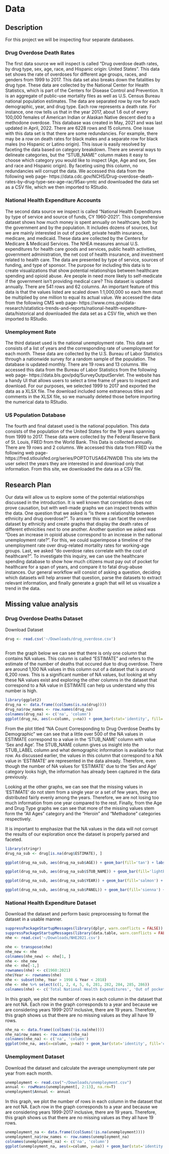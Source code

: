 # Data

## Description

For this project we will be inspecting four separate databases.

### Drug Overdose Death Rates
The first data source we will inspect is called "Drug overdose death rates, by drug type, sex, age, race, and Hispanic origin: United States". This data set shows the rate of overdoses for different age groups, races, and genders from 1999 to 2017. This data set also breaks down the fatalities by drug type. 
These data are collected by the National Center for Health Statistics, which is part of the Centers for Disease Control and Prevention. It is an aggregate of public-use mortality files as well as U.S. Census Bureau national population estimates. 
The data are separated row by row for each demographic, year, and drug type. Each row represents a death rate. For instance, one row tells us that in the year 2017, about 1.6 out of every 100,000 females of American Indian or Alaskan Native descent died to a methodone overdose. 
This database was created in May, 2021 and was last updated in April, 2022. 
There are 6228 rows and 15 columns. 
One issue with this data set is that there are some redundancies. For example, there may be a row on death rates for black males and a separate row for black males (no Hispanic or Latino origin). This issue is easily resolved by faceting the data based on category breakdown. There are several ways to delineate categories, but the "STUB_NAME" column makes it easy to choose which category you would like to inspect (Age, Age and sex, Sex and race and Hispanic origin). By faceting using this column, no redundancies will corrupt the data. 
We accessed this data from the following web page-
https://data.cdc.gov/NCHS/Drug-overdose-death-rates-by-drug-type-sex-age-rac/95ax-ymtc
and downloaded the data set as a CSV file, which we then imported to RStudio. 

### National Health Expenditure Accounts 
The second data source we inspect is called "National Health Expenditures by type of service and source of funds, CY 1960-2021". This comprehensive dataset shows how much money is spent annually on healthcare, both by the government and by the population. It includes dozens of sources, but we are mainly interested in out of pocket, private health insurance, medicare, and medicaid. These data are collected by the Centers for Medicare & Medicaid Services. The NHEA measures annual U.S. expenditures for health care goods and services, public health activities, government administration, the net cost of health insurance, and investment related to health care. The data are presented by type of service, sources of funding, and type of sponsor. The purpose for including this data is to create visualizations that show potential relationships between healthcare spending and opioid abuse. Are people in need more likely to self-medicate if the government isn't providing medical care? 
This dataset is updated annually. 
There are 541 rows and 62 columns. 
An important feature of this data is that the values listed are scaled down 1:1,000,000 so each item must be multiplied by one million to equal its actual value. 
We accessed the data from the following CMS web page-
https://www.cms.gov/data-research/statistics-trends-and-reports/national-health-expenditure-data/historical
and downloaded the data set as a CSV file, which we then imported to RStudio.

### Unemployment Rate
The third dataset used is the national unemployment rate. This data set consists of a list of years and the corresponding rate of unemployment for each month. 
These data are collected by the U.S. Bureau of Labor Statistics through a nationwide survey for a random sample of the population. 
The database is updated monthly. 
There are 19 rows and 13 columns. 
We accessed this data from the Bureau of Labor Statistics from the following web page- https://data.bls.gov/pdq/SurveyOutputServlet. 
The website has a handy UI that allows users to select a time frame of years to inspect and download. For our purposes, we selected 1999 to 2017 and exported the data as a XLSX file. The download included some extraneous titles and comments in the XLSX file, so we manually deleted those before importing the numerical data to RStudio. 

### US Population Database
The fourth and final dataset used is the national population. This data consists of the population of the United States for the 19 years spanning from 1999 to 2017. 
These data were collected by the Federal Reserve Bank of St. Louis, FRED from the World Bank. 
This Data is collected annually. 
There are 19 rows and 2 columns.
We accessed this data from FRED via the following web page-
https://fred.stlouisfed.org/series/POPTOTUSA647NWDB
This site lets the user select the years they are interested in and download only that information. From this site, we downloaded the data as a CSV file. 


## Research Plan
Our data will allow us to explore some of the potential relationships discussed in the introduction. It is well known that correlation does not prove causation, but with well-made graphs we can inspect trends within the data. One question that we asked is "is there a relationship between ethnicity and drug overdose?". To answer this we can facet the overdose dataset by ethnicity and create graphs that display the death rates of different ethnicities next to one another. Another question we asked was "Does an increase in opioid abuse correspond to an increase in the national unemployment rate?". For this, we could superimpose a timeline of the unemployment rate over drug-related mortality rates for working-age groups. Last, we asked "do overdose rates correlate with the cost of healthcare?". To investigate this inquiry, we can use the healthcare spending database to show how much citizens must pay out of pocket for healthcare for a span of years, and compare it to fatal drug-abuse instances. Our general workflow will consist of asking a question, deciding which datasets will help answer that question, parse the datasets to extract relevant information, and finally generate a graph that will let us visualize a trend in the data. 

## Missing value analysis

### Drug Overdose Deaths Dataset

Download Dataset
```r

drug <- read.csv('~/Downloads/drug_overdose.csv')
   
```

From the graph below we can see that there is only one column that contains NA values. This column is called "ESTIMATE" and refers to the estimate of the number of deaths that occured due to drug overdose. There are around 1,100 NA values in this column out of a dataset that is around 6,200 rows. This is a significant number of NA values, but looking at why these NA values exist and exploring the other columns in the dataset that correspond to a NA value in ESTIMATE can help us understand why this number is high. 

```r
library(ggplot2)
drug_na <- data.frame((colSums(is.na(drug))))
drug_na$row_names <- row.names(drug_na)
colnames(drug_na) <- c('na', 'column')
ggplot(drug_na, aes(x=column, y=na)) + geom_bar(stat='identity', fill='cornflowerblue') + theme(axis.text.x = element_text(angle = 90, vjust = 0.5, hjust=1)) + labs(x = 'Column', y='NA Values', title='NA values for each column- Drug Overdose Dataset') + geom_text(stat='identity', aes(label=na), vjust=-1, size=2) 
```

From the plot titled "NA Count Corresponding to Drug Overdose Deaths by Demographic" we can see that a little over 500 of the NA values in ESTIMATE correspond to a value in the 'STUB_NAME' column with value 'Sex and Age'. The STUB_NAME column gives us insight into the STUB_LABEL column and what demographic information is available for that row. As discussed earlier, the values in this column that correspond to a NA value in 'ESTIMATE' are represented in the data already. Therefore, even though the number of NA values for 'ESTIMATE' due to the 'Sex and Age' category looks high, the information has already been captured in the data previously. 

Looking at the other graphs, we can see that the missing values in 'ESTIMATE' do not stem from a single year or a set of few years, they are distributed fairly evenly among the years. Therefore, we are not losing too much information from one year compared to the rest. Finally, from the Age and Drug Type graphs we can see that more of the missing values stem form the "All Ages" category and the "Heroin" and "Methadone" categories respectively. 

It is important to emphasize that the NA values in the data will not corrupt the results of our exploration once the dataset is properly parsed and faceted.
```r
library(stringr)
drug_na_sub <- drug[is.na(drug$ESTIMATE), ]

ggplot(drug_na_sub, aes(drug_na_sub$AGE)) + geom_bar(fill='tan') + labs(x = 'Age', y='# of NA Values', title='NA Count Corresponding to Drug Overdose Deaths by Age') 

ggplot(drug_na_sub, aes(drug_na_sub$STUB_NAME)) + geom_bar(fill='lightblue')+ theme(axis.text.x = element_text(angle = 90, vjust = 0.5, hjust=1))+scale_x_discrete(labels=str_wrap(c("Age", "Sex and Age", 'Sex and Race', 'Sex and Race (single race)', 'Sex, race, hispanic origin', 'Sex, race, hispanic origin (single race)'), width=10)) + labs(x = 'Demographic Category Breakdown', y='# of NA Values', title='NA Count Corresponding to Drug Overdose Deaths by Demographic')

ggplot(drug_na_sub, aes(drug_na_sub$YEAR)) + geom_bar(fill='salmon') + labs(x = 'Year', y='# of NA Values', title='NA Count Corresponding to Drug Overdose Deaths by Year')

ggplot(drug_na_sub, aes(drug_na_sub$PANEL)) + geom_bar(fill='sienna') + theme(axis.text.x = element_text(angle = 90, vjust = 0.5, hjust=1)) +scale_x_discrete(labels=str_wrap(c("All", "Opioid", 'Heroin', 'Methadone', 'Semisynthetic Opioids', 'Other synthetic opioids (Not including Methodone)'), width=10)) + labs(x = 'Drug Type', y='# of NA Values', title='NA Count Corresponding to Drug Overdose Deaths by Drug Type')

```
### National Health Expenditure Dataset
Download the dataset and perform basic preprocessing to format the dataset in a usable manner.

```r
suppressPackageStartupMessages(library(dplyr, warn.conflicts = FALSE))
suppressPackageStartupMessages(library(data.table, warn.conflicts = FALSE))
nhe <- read.csv('~/Downloads/NHE2021.csv')

nhe <- transpose(nhe)
nhe_new <- nhe
colnames(nhe_new) <- nhe[1, ]
nhe <- nhe_new
nhe <- nhe[-1,]
rownames(nhe) <- c(1960:2021) 
nhe$Year <- rownames(nhe)
nhe <- subset(nhe, Year > 1998 & Year < 2018)
nhe <- nhe %>% select(c(1, 2, 4, 5, 6, 281, 282, 284, 285, 286))
colnames(nhe) <- c('Total National Health Expenditures', 'Out of pocket', 'Private Health Insurance', 'Medicare', '          Medicaid (Title XIX)', 'Total Prescription Drug Expenditures', 'Out of pocket-Drug', 'Private Health Insurance-Drug',   'Medicare-Drug', 'Medicaid (Title XIX)-Drug' )
```
In this graph, we plot the number of rows in each column in the dataset that are not NA. Each row in the graph corresponds to a year and because we are considering years 1999-2017 inclusive, there are 19 years. Therefore, this graph shows us that there are no missing values as they all have 19 rows. 
```r
nhe_na <- data.frame((colSums(!is.na(nhe))))
nhe_na$row_names <- row.names(nhe_na)
colnames(nhe_na) <- c('na', 'column')
ggplot(nhe_na, aes(x=column, y=na)) + geom_bar(stat='identity', fill='cornflowerblue') + theme(axis.text.x = element_text(angle = 90, vjust = 0.5, hjust=1)) + labs(x = 'Column', y='# of Values', title='Number of values in each column- NHE') + scale_x_discrete(labels=str_wrap(colnames(nhe), width=10)) + geom_text(stat='identity', aes(label=na), vjust=-1, size=2) 
```

### Unemployment Dataset
Download the dataset and calculate the average unemployment rate per year from each month.
```r
unemployment <- read.csv("~/Downloads/unemployment.csv")
annual <- rowMeans(unemployment[, 2:13], na.rm=T)
unemployment$Annual <- annual
```
In this graph, we plot the number of rows in each column in the dataset that are not NA. Each row in the graph corresponds to a year and because we are considering years 1999-2017 inclusive, there are 19 years. Therefore, this graph shows us that there are no missing values as they all have 19 rows. 

```r
unemployment_na <- data.frame((colSums(!is.na(unemployment))))
unemployment_na$row_names <- row.names(unemployment_na)
colnames(unemployment_na) <- c('na', 'column')
ggplot(unemployment_na, aes(x=column, y=na)) + geom_bar(stat='identity', fill='cornflowerblue') + theme(axis.text.x = element_text(angle = 90, vjust = 0.5, hjust=1)) + labs(x = 'Column', y='# of Values', title='Number of values in each column- Unemployment') + scale_x_discrete(labels=str_wrap(colnames(unemployment), width=10)) + geom_text(stat='identity', aes(label=na), vjust=-1, size=2) 
```
